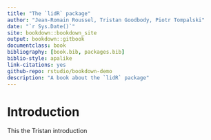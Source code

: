 ```yaml
--- 
title: "The `lidR` package"
author: "Jean-Romain Roussel, Tristan Goodbody, Piotr Tompalski"
date: "`r Sys.Date()`"
site: bookdown::bookdown_site
output: bookdown::gitbook
documentclass: book
bibliography: [book.bib, packages.bib]
biblio-style: apalike
link-citations: yes
github-repo: rstudio/bookdown-demo
description: "A book about the `lidR` package"
---
```


# Introduction

This the Tristan introduction


